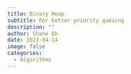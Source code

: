 ```yaml
---
title: Binary Heap
subtitle: For better priority queuing
description: ""
author: Shane Oh
date: 2023-04-14
image: false
categories:
  - Algorithms
---
```


